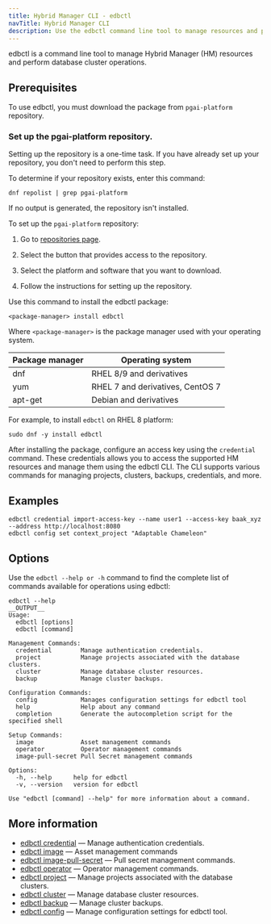 ```yaml
---
title: Hybrid Manager CLI - edbctl
navTitle: Hybrid Manager CLI
description: Use the edbctl command line tool to manage resources and perform database cluster operations for Hybrid Manager.
---
```


edbctl is a command line tool to manage Hybrid Manager (HM) resources and perform database cluster operations. 

## Prerequisites

To use edbctl, you must download the package from  `pgai-platform` repository.

### Set up the pgai-platform repository.

Setting up the repository is a one-time task. If you have already set up your repository, you don't need to perform this step.

To determine if your repository exists, enter this command:

```
dnf repolist | grep pgai-platform
```

If no output is generated, the repository isn't installed.

To set up the `pgai-platform` repository:

1. Go to [repositories page](https://www.enterprisedb.com/repos).

1. Select the button that provides access to the repository.

1. Select the platform and software that you want to download.

1. Follow the instructions for setting up the repository.

 
Use this command to install the edbctl package:

```
<package-manager> install edbctl
```

Where `<package-manager>` is the package manager used with your operating system.

| Package manager | Operating system                 |
| --------------- | -------------------------------- |
| dnf             | RHEL 8/9 and derivatives         |
| yum             | RHEL 7 and derivatives, CentOS 7 |
| apt-get         | Debian and derivatives           |

For example, to install `edbctl` on RHEL 8 platform:

```
sudo dnf -y install edbctl
```

After installing the package, configure an access key using the `credential` command. These credentials allows you to access the supported HM resources and manage them using the edbctl CLI. The CLI supports various commands for managing projects, clusters, backups, credentials, and more.

## Examples

```
edbctl credential import-access-key --name user1 --access-key baak_xyz --address http://localhost:8080
edbctl config set context_project "Adaptable Chameleon"
```

## Options

Use the `edbctl --help or -h` command to find the complete list of commands available for operations using edbctl:

```
edbctl --help
__OUTPUT__
Usage:
  edbctl [options]
  edbctl [command]

Management Commands:
  credential        Manage authentication credentials.
  project           Manage projects associated with the database clusters.
  cluster           Manage database cluster resources.
  backup            Manage cluster backups.

Configuration Commands:
  config            Manages configuration settings for edbctl tool
  help              Help about any command
  completion        Generate the autocompletion script for the specified shell

Setup Commands:
  image             Asset management commands
  operator          Operator management commands
  image-pull-secret Pull Secret management commands

Options:
  -h, --help      help for edbctl
  -v, --version   version for edbctl

Use "edbctl [command] --help" for more information about a command.
```

## More information

-   [edbctl credential](edbctl_credential.mdx)	&mdash; Manage authentication credentials.
-   [edbctl image](edbctl_image.mdx) &mdash; Asset management commands
-   [edbctl image-pull-secret](edbctl_image_pull_secret.mdx) &mdash; Pull secret management commands.
-   [edbctl operator](edbctl_operator.mdx) &mdash; Operator management commands.
-   [edbctl project](edbctl_project.mdx) &mdash; Manage projects associated with the database clusters.
-   [edbctl cluster](edbctl_cluster.mdx) &mdash; Manage database cluster resources.
-   [edbctl backup](edbctl_backup.mdx)	&mdash; Manage cluster backups.
-   [edbctl config](edbctl_config.mdx)	&mdash; Manage configuration settings for edbctl tool.
